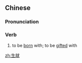 ==Chinese==
{{zh-forms}}

===Pronunciation===
{{zh-pron
|m=shēngjiù
|c=saang1 zau6
|mn=qz:sng-chiū/xm,zz:seng-chiū
|cat=v
}}

===Verb===
{{zh-verb}}

# to be [[born]] with; to be [[gift]]ed with

[[zh:生就]]